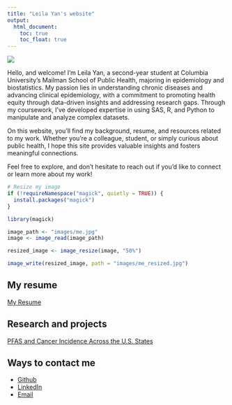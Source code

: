 ```yaml
---
title: "Leila Yan's website"
output: 
  html_document:
    toc: true
    toc_float: true
---
```


![](images/me_resized.jpg)




Hello, and welcome! I’m Leila Yan, a second-year student at Columbia University’s Mailman School of Public Health, majoring in epidemiology and biostatistics. My passion lies in understanding chronic diseases and advancing clinical epidemiology, with a commitment to promoting health equity through data-driven insights and addressing research gaps. Through my coursework, I’ve developed expertise in using SAS, R, and Python to manipulate and analyze complex datasets.

On this website, you’ll find my background, resume, and resources related to my work. Whether you’re a colleague, student, or simply curious about public health, I hope this site provides valuable insights and fosters meaningful connections.

Feel free to explore, and don’t hesitate to reach out if you’d like to connect or learn more about my work!

```r
# Resize my image
if (!requireNamespace("magick", quietly = TRUE)) {
  install.packages("magick")
}

library(magick)

image_path <- "images/me.jpg"
image <- image_read(image_path)

resized_image <- image_resize(image, "50%")

image_write(resized_image, path = "images/me_resized.jpg")
```


## My resume
[My Resume](resume.html)

## Research and projects
[PFAS and Cancer Incidence Across the U.S. States](pfas.html)

## Ways to contact me
* [Github](https://github.com/leilaaayan?tab=repositories)
* [LinkedIn](https://www.linkedin.com/in/leila-yan-07472823b/)
* [Email](leilayan86@gmail.com)